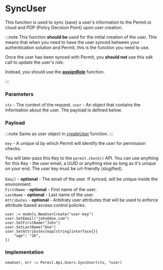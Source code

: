 # SyncUser

This function is used to sync (save) a user's information to the Permit.io cloud and PDP (Policy Decision Point) upon user creation.

:::note
This function **should be** used for the initial creation of the user. This means that when you need to have the user synced between your authentication
solution and Permit, this is the function you need to use.

Once the user has been synced with Permit, you **should not** use this sdk call to update the user's _role_.

Instead, you should use the **[assignRole](/sdk/golang/user/assign-role)** function.

:::

### Parameters
`ctx` -  The context of the request.
`user` - An object that contains the information about the user. The payload is defined below.<br/>

### Payload
:::note
Same as user object in [createUser](/sdk/golang/user/Create) function.
:::

`key` - A unique id by which Permit will identify the user for permission checks.

You will later pass this Key to the `permit.check()` API. You can use anything for this Key - the user email, a UUID or anything else as long as it's unique on your end. The user key must be url-friendly (slugified).<br/><br/>
`Email` - **optional** - The email of the user. If synced, will be unique inside the environment.<br/>
`FirstName` - **optional** - First name of the user.<br/>
`LastName` - **optional** - Last name of the user.<br/>
`Attributes` - **optional** - Arbitraty user attributes that will be used to enforce attribute-based access control policies.<br/>

```golang
user := models.NewUserCreate("user-key")
user.SetEmail("john@doe.com")
user.SetFirstName("John")
user.SetLastName("Doe")
user.SetAttributes(map[string]interface{}{
    "age": "26",
})
```

### Implementation

```golang
newUser, err := Permit.Api.Users.SyncUser(ctx, *user)
```
